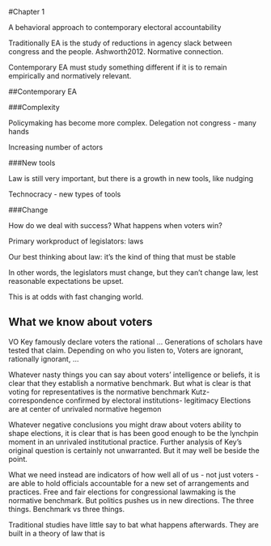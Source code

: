 #Chapter 1

A behavioral approach to contemporary electoral accountability 

Traditionally EA is the study of reductions in agency slack between congress and the people. Ashworth2012. Normative connection.

Contemporary EA must study something different if it is to remain empirically and normatively relevant. 

##Contemporary EA

###Complexity 

Policymaking has become more complex. Delegation not congress - many hands 

Increasing number of actors

###New tools 

Law is still very important, but there is a growth in new tools, like nudging  

Technocracy - new types of tools

###Change   

How do we deal with success? What happens when voters win? 

Primary workproduct of legislators: laws

Our best thinking about law: it’s the kind of thing that must be stable 

In other words, the legislators must change, but they can’t change law, lest reasonable expectations be upset. 

This is at odds with fast changing world. 

## What we know about voters

VO Key famously declare voters the rational … 
Generations of scholars have tested that claim. 
Depending on who you listen to, Voters are ignorant, rationally ignorant, …

Whatever nasty things you can say about voters' intelligence or beliefs, it is clear that they establish a normative benchmark. 
But what is clear is that voting for representatives is the normative benchmark 
Kutz- correspondence confirmed by electoral institutions- legitimacy 
Elections are at center of unrivaled normative hegemon 

Whatever negative conclusions you might draw about voters ability to shape elections, it is clear that is has been good enough to be the lynchpin moment in an unrivaled institutional practice. 
Further analysis of Key’s original question is certainly not unwarranted. But it may well be beside the point.

What we need instead are indicators of how well all of us - not just voters - are able to hold officials accountable for a new set of arrangements and practices. Free and fair elections for congressional lawmaking is the normative benchmark. But politics pushes us in new directions. 
The three things. Benchmark vs three things. 

Traditional studies have little say to bat what happens afterwards. They are built in a theory of law that is 




